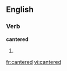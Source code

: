 
==English==

===Verb===
'''cantered'''

# {{past of|[[canter]]}}

{{anagrams:en/acdeenrt}}
[[fr:cantered]]
[[vi:cantered]]